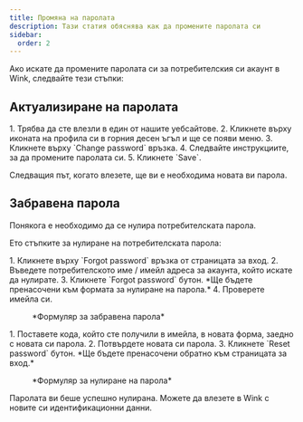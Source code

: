 ```yaml
---
title: Промяна на паролата
description: Тази статия обяснява как да промените паролата си
sidebar:
  order: 2
---
```


Ако искате да промените паролата си за потребителския си акаунт в Wink, следвайте тези стъпки:

## Актуализиране на паролата

<Steps>
  1. Трябва да сте влезли в един от нашите уебсайтове.
  2. Кликнете върху иконата на профила си в горния десен ъгъл и ще се появи меню.
  3. Кликнете върху `Change password` връзка.
  4. Следвайте инструкциите, за да промените паролата си.
  5. Кликнете `Save`.
</Steps>


Следващия път, когато влезете, ще ви е необходима новата ви парола.

## Забравена парола

Понякога е необходимо да се нулира потребителската парола.

Ето стъпките за нулиране на потребителската парола:

<Steps>
  1. Кликнете върху `Forgot password` връзка от страницата за вход.
  2. Въведете потребителското име / имейл адреса за акаунта, който искате да нулирате.
  3. Кликнете `Forgot password` бутон. *Ще бъдете пренасочени към формата за нулиране на парола.*
  4. Проверете имейла си.
</Steps>


<figure>
  <CloudinaryImage width="350" height="354" resize="scale" quality="best" alt="Забравена парола" src="academy/forgot-password" errorImage="noimage_opaque_nyrtl0.png" />

  <figcaption>*Формуляр за забравена парола*</figcaption>
</figure>


<Steps>
  1. Поставете кода, който сте получили в имейла, в новата форма, заедно с новата си парола.
  2. Потвърдете новата си парола.
  3. Кликнете `Reset password` бутон. *Ще бъдете пренасочени обратно към страницата за вход.*
</Steps>


<figure>
  <CloudinaryImage width="350" height="467" resize="scale" quality="best" alt="Нулиране на парола" src="academy/reset-password" errorImage="noimage_opaque_nyrtl0.png" />

  <figcaption>*Формуляр за нулиране на парола*</figcaption>
</figure>


Паролата ви беше успешно нулирана. Можете да влезете в Wink с новите си идентификационни данни.

